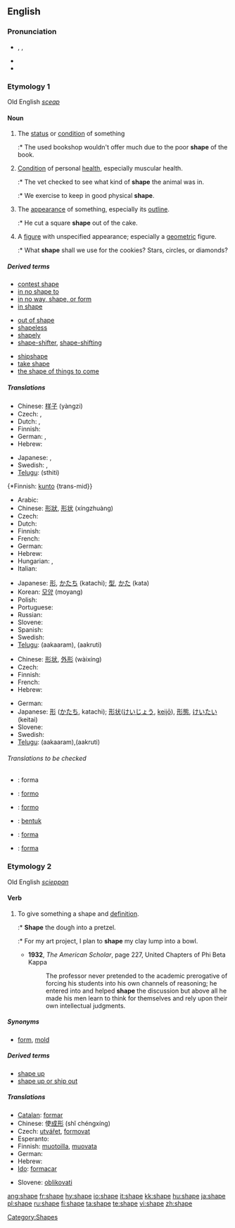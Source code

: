 ==English==
{{see|in shape}}

===Pronunciation===
*{{enPR|shāp}}, {{IPA|/ʃeɪp/}}, {{SAMPA|/SeIp/}}
*{{audio|en-us-shape.ogg|Audio (US)}}
*{{rhymes|eɪp}}

===Etymology 1===
Old English ''[[sceap]]''

====Noun====
{{en-noun}}

# The [[status]] or [[condition]] of something
#:* The used bookshop wouldn't offer much due to the poor '''shape''' of the book.
# [[condition|Condition]] of personal [[health]], especially muscular health.
#:* The vet checked to see what kind of '''shape''' the animal was in.
#:* We exercise to keep in good physical '''shape'''.
# The [[appearance]] of something, especially its [[outline]].
#:* He cut a square '''shape''' out of the cake.
# A [[figure]] with unspecified appearance; especially a [[geometric]] figure.
#:* What '''shape''' shall we use for the cookies?  Stars, circles, or diamonds?

=====Derived terms=====
{{top3}}
*[[contest shape]]
*[[in no shape to]]
*[[in no way, shape, or form]]
*[[in shape]]
{{mid3}}
*[[out of shape]]
*[[shapeless]]
*[[shapely]]
*[[shape-shifter]], [[shape-shifting]]
{{mid3}}
*[[shipshape]]
*[[take shape]]
*[[the shape of things to come]]
{{bottom}}

=====Translations=====
{{trans-top|status or condition}}
* Chinese: [[样子]] (yàngzi)
* Czech: {{t+|cs|stav|m}}, {{t-|cs|forma|f}}
* Dutch: {{t+|nl|staat}}, {{t+|nl|status}}
* Finnish: {{t+|fi|kunto}}
* German: {{t+|de|Zustand|m}}, {{t-|de|Form|f}}
* Hebrew: {{he-translation|מצב|matsáv}} {{m}}
{{trans-mid}}
* Japanese: {{t-|ja|様子|sc=Jpan}}, {{t-|ja|ようす|tr=yōsu|sc=Jpan}}
* Swedish: {{t+|sv|form|c}}, {{t+|sv|tillstånd|n}}
* [[Telugu]]: {{t|te|స్థితి|sc=Telu}}(sthiti)
{{trans-bottom}}

{{trans-top|condition of personal health, especially muscular health}}
{*Finnish: [[kunto]]
{trans-mid}}
{{trans-bottom}}

{{trans-top|appearance or outline}}
* Arabic: {{ARchar|[[شكل]]}} {{IPAchar|(šakl)}}
* Chinese: [[形狀]], [[形状]] (xíngzhuàng)
* Czech: {{t-|cs|tvar|m}}
* Dutch: {{t+|nl|vorm}}
* Finnish: {{t+|fi|muoto}}
* French: {{t+|fr|forme|f}}
* German: {{t-|de|Form|f}}
* Hebrew: {{he-translation|צורה|tsurá}} {{f}}
* Hungarian: {{t+|hu|alak}}, {{t+|hu|forma}}
* Italian: {{t+|it|forma|f}}
{{trans-mid}}
* Japanese: [[形]], [[かたち]] (katachi); [[型]], [[かた]] (kata)
* Korean: [[모양]] (moyang)
* Polish: {{t+|pl|kształt|m}}
* Portuguese: {{t+|pt|forma|f}}
* Russian: {{t+|ru|форма|f|tr=fórma|sc=Cyrl}}
* Slovene: {{t+|sl|oblika|f}}
* Spanish: {{t+|es|forma|f}}
* Swedish: {{t+|sv|form|c}}
* [[Telugu]]: {{t|te|ఆకారం|sc=Telu}}(aakaaram),{{t|te|ఆకృతి|sc=Telu}} (aakruti)
{{trans-bottom}}

{{trans-top|figure}}
* Chinese: [[形状]], [[外形]] (wàixíng)
* Czech: {{t-|cs|tvar|m}}
* Finnish: {{t+|fi|muoto}}
* French: {{t+|fr|forme|f}}
* Hebrew: {{he-translation|צורה|tsurá}} {{f}}
{{trans-mid}}
* German: {{t-|de|Form|f}}
* Japanese: [[形]] ([[かたち]], katachi); [[形状]]([[けいじょう]], [[keijō]]), [[形態]], [[けいたい]] (keitai)
* Slovene: {{t+|sl|oblika|f}}
* Swedish: {{t+|sv|form|c}}
* [[Telugu]]: {{t|te|ఆకారం|sc=Telu}}(aakaaram),{{t|te|ఆకృతి|sc=Telu}}(aakruti)
{{trans-bottom}}

======Translations to be checked======
{{checktrans}}
*{{ttbc|Catalan}}: forma
*{{ttbc|Esperanto}}: [[formo]]
*{{ttbc|Ido}}: [[formo]]
*{{ttbc|Indonesian}}: [[bentuk]]
*{{ttbc|Italian}}: [[forma]]
*{{ttbc|Spanish}}: [[forma]] {{f}}

===Etymology 2===
Old English ''[[scieppan]]''

====Verb====
{{en-verb|shapes|shaping|shaped|'''[[shaped]]''' or '''[[shapen]]'''}}

# {{transitive}} To give something a shape and [[definition]].
#:* '''Shape''' the dough into a pretzel.
#:* For my art project, I plan to '''shape''' my clay lump into a bowl.
#*'''1932''', ''The American Scholar'', page 227, United Chapters of Phi Beta Kappa
#*: The professor never pretended to the academic prerogative of forcing his students into his own channels of reasoning; he entered into and helped '''shape''' the discussion but above all he made his men learn to think for themselves and rely upon their own intellectual judgments.

=====Synonyms=====
*{{italbrac-colon|give shape}} [[form]], [[mold]]

=====Derived terms=====
*[[shape up]]
*[[shape up or ship out]]

=====Translations=====
{{trans-top|to give something a [[shape]]}}
* [[Catalan]]: [[formar]]
* Chinese: 使[[成形]] (shǐ chéngxíng)
* Czech: [[utvářet]], [[formovat]]
* Esperanto: {{t-|eo|formi|xs=Esperanto}}
* Finnish: [[muotoilla]], [[muovata]]
* German: {{t+|de|formen}}
* Hebrew: {{he-translation|לעצב|le`atsév}}
* [[Ido]]: [[formacar]]
{{trans-mid}}
* Slovene: [[oblikovati]]
{{trans-bottom}}

[[Category:Shapes]]

[[ang:shape]]
[[fr:shape]]
[[hy:shape]]
[[io:shape]]
[[it:shape]]
[[kk:shape]]
[[hu:shape]]
[[ja:shape]]
[[pl:shape]]
[[ru:shape]]
[[fi:shape]]
[[ta:shape]]
[[te:shape]]
[[vi:shape]]
[[zh:shape]]